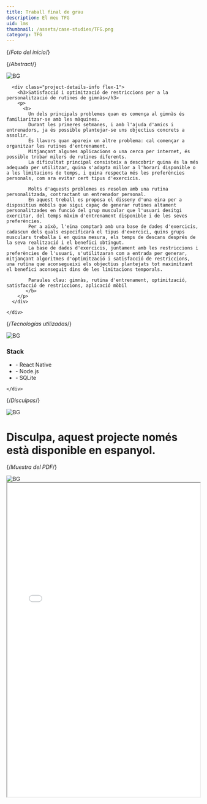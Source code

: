```yaml
---
title: Traball final de grau
description: El meu TFG
uid: lms
thumbnail: /assets/case-studies/TFG.png
category: TFG
---
```


{/*Foto del inicio*/}
<PortfolioHeader media="/assets/case-studies/TFG.png" />

<div className="container">

{/*Abstract*/}
  <div data-aos="zoom-in">
    <div class="d-flex project-infos-wrap shadow-box mb-24">
      <img src="/assets/bg1.png" alt="BG" class="bg-img" />
      
      <div class="project-details-info flex-1">
        <h3>Satisfacció i optimització de restriccions per a la personalització de rutines de gimnàs</h3>
        <p>
          <b>
            Un dels principals problemes quan es comença al gimnàs és familiaritzar-se amb les màquines. 
            Durant les primeres setmanes, i amb l'ajuda d'amics i entrenadors, ja és possible plantejar-se uns objectius concrets a assolir. 
            És llavors quan apareix un altre problema: cal començar a organitzar les rutines d'entrenament. 
            Mitjançant algunes aplicacions o una cerca per internet, és possible trobar milers de rutines diferents. 
            La dificultat principal consisteix a descobrir quina és la més adequada per utilitzar, quina s'adapta millor a l'horari disponible o a les limitacions de temps, i quina respecta més les preferències personals, com ara evitar cert tipus d'exercicis.

            Molts d'aquests problemes es resolen amb una rutina personalitzada, contractant un entrenador personal. 
            En aquest treball es proposa el disseny d'una eina per a dispositius mòbils que sigui capaç de generar rutines altament personalitzades en funció del grup muscular que l'usuari desitgi exercitar, del temps màxim d'entrenament disponible i de les seves preferències. 
            Per a això, l'eina comptarà amb una base de dades d'exercicis, cadascun dels quals especificarà el tipus d'exercici, quins grups musculars treballa i en quina mesura, els temps de descans després de la seva realització i el benefici obtingut. 
            La base de dades d'exercicis, juntament amb les restriccions i preferències de l'usuari, s'utilitzaran com a entrada per generar, mitjançant algoritmes d'optimització i satisfacció de restriccions, una rutina que aconsegueixi els objectius plantejats tot maximitzant el benefici aconseguit dins de les limitacions temporals.

            Paraules clau: gimnàs, rutina d'entrenament, optimització, satisfacció de restriccions, aplicació mòbil
		   </b>
        </p>
      </div>
      
    </div>
  </div>

{/*Tecnologías utilizadas*/}
<div data-aos="zoom-in">
    <div class="d-flex project-infos-wrap shadow-box mb-24">
      <img src="/assets/bg1.png" alt="BG" class="bg-img" />
        <div class="project-details-info flex-1">
        <h3>Stack</h3>
          <ul>
            <li>- React Native </li>
            <li>- Node.js </li>
            <li>- SQLite </li>
          </ul>
      </div>
      
    </div>
  </div>
    
{/*Disculpas*/}
<div data-aos="zoom-in">
  <div class="d-flex project-infos-wrap shadow-box mb-24">
    <img src="/assets/bg1.png" alt="BG" class="bg-img" />
    <div class="project-details-info flex-1">
      <h1>Disculpa, aquest projecte només està disponible en espanyol.</h1>
    </div>
  </div>
</div>

{/*Muestra del PDF*/}
<div data-aos="zoom-in">
    <div class="project-about-2 d-flex shadow-box mb-24">
      <img src="/assets/bg1.png" alt="BG" class="bg-img" />
    <div className="c1-image-container" style={{ flex: 1, minWidth: "480px", paddingLeft: "2vw" }} data-aos="zoom-in">
      <div className="image-wrapper" style={{ width: "100%" }}>
        <iframe
          src={`/assets/case-studies/TFG.pdf`}
          title="CV"
          width="100%"
          height="820px"
          style={{
            border: "none",
            borderRadius: "16px",
            background: "white",
            boxShadow: "0 2px 24px #0003"
          }}
        >
          This browser does not support PDFs. Please download the PDF:{" "}
          <a href={`/assets/case-studies/TFG.pdf`}>Download PDF</a>
        </iframe>
      </div>
    </div>  
    </div>
  </div>
</div>


<PortfolioFooter />
